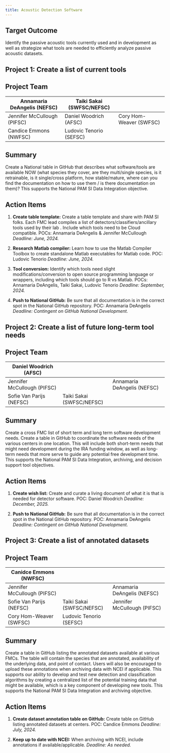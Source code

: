 ```yaml
---
title: Acoustic Detection Software
---
```


## Target Outcome

Identify the passive acoustic tools currently used and in development as well as strategize what tools are needed to efficiently analyze passive acoustic datasets.

## Project 1: Create a list of current tools

## Project Team

| Annamaria DeAngelis (NEFSC) | Taiki Sakai (SWFSC/NEFSC) |                         |
|-----------------------------|---------------------------|-------------------------|
| Jennifer McCullough (PIFSC) | Daniel Woodrich (AFSC)    | Cory Hom-Weaver (SWFSC) |
| Candice Emmons (NWFSC)      | Ludovic Tenorio (SEFSC)   |                         |

## Summary

Create a National table in GitHub that describes what software/tools are available NOW (what species they cover, are they multi/single species, is it retrainable, is it single/cross platform, how stable/mature, where can you find the documentation on how to use them / is there documentation on them)? This supports the National PAM SI Data Integration objective.

## Action Items

1.  **Create table template:** Create a table template and share with PAM SI folks. Each FMC lead compiles a list of detectors/classifiers/ancillary tools used by their lab . Include which tools need to be Cloud compatible. POCs: Annamaria DeAngelis & Jennifer McCullough *Deadline: June, 2024.*

2.  **Research Matlab compiler:** Learn how to use the Matlab Compiler Toolbox to create standalone Matlab executables for Matlab code. POC: Ludovic Tenorio *Deadline: June, 2024.*

3.  **Tool conversion:** Identify which tools need slight modifications/conversion to open source programming language or wrappers, including which tools should go to R vs Matlab. POCs: Annamaria DeAngelis, Taiki Sakai, Ludovic Tenorio *Deadline: September, 2024.*

4.  **Push to National GitHub:** Be sure that all documentation is in the correct spot in the National GitHub repository. POC: Annamaria DeAngelis *Deadline: Contingent on GitHub National Development.*

## Project 2: Create a list of future long-term tool needs

## Project Team

| Daniel Woodrich (AFSC)      |                           |                             |
|-----------------------------|---------------------------|-----------------------------|
| Jennifer McCullough (PIFSC) |                           | Annamaria DeAngelis (NEFSC) |
| Sofie Van Parijs (NEFSC)    | Taiki Sakai (SWFSC/NEFSC) |                             |

## Summary

Create a cross FMC list of short term and long term software development needs. Create a table in GitHub to coordinate the software needs of the various centers in one location. This will include both short-term needs that might need development during the IRA funding window, as well as long-term needs that more serve to guide any potential free development time. This supports the National PAM SI Data Integration, archiving, and decision support tool objectives.

## Action Items

1.  **Create wish list:** Create and curate a living document of what it is that is needed for detector software. POC: Daniel Woodrich *Deadline: December, 2025.*

2.  **Push to National GitHub:** Be sure that all documentation is in the correct spot in the National GitHub repository. POC: Annamaria DeAngelis *Deadline: Contingent on GitHub National Development.*

## Project 3: Create a list of annotated datasets

## Project Team

| Canidce Emmons (NWFSC)      |                           |                             |
|-----------------------------|---------------------------|-----------------------------|
| Jennifer McCullough (PIFSC) |                           | Annamaria DeAngelis (NEFSC) |
| Sofie Van Parijs (NEFSC)    | Taiki Sakai (SWFSC/NEFSC) | Jennifer McCullough (PIFSC) |
| Cory Hom-Weaver (SWFSC)     | Ludovic Tenorio (SEFSC)   |                             |

## Summary

Create a table in GitHub listing the annotated datasets available at various FMCs. The table will contain the species that are annotated, availability of the underlying data, and point of contact. Users will also be encouraged to upload these annotations when archiving data with NCEI if applicable. This supports our ability to develop and test new detection and classification algorithms by creating a centralized list of the potential training data that might be available, which is a key component of developing new tools. This supports the National PAM SI Data Integration and archiving objective.

## Action Items

1.  **Create dataset annotation table on GitHub:** Create table on GitHub listing annotated datasets at centers. POC: Candice Emmons *Deadline: July, 2024.*

2.  **Keep up to date with NCEI:** When archiving with NCEI, include annotations if available/applicable. *Deadline: As needed.*
